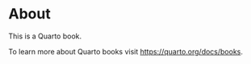 # About {.unnumbered}

This is a Quarto book.

To learn more about Quarto books visit <https://quarto.org/docs/books>.
